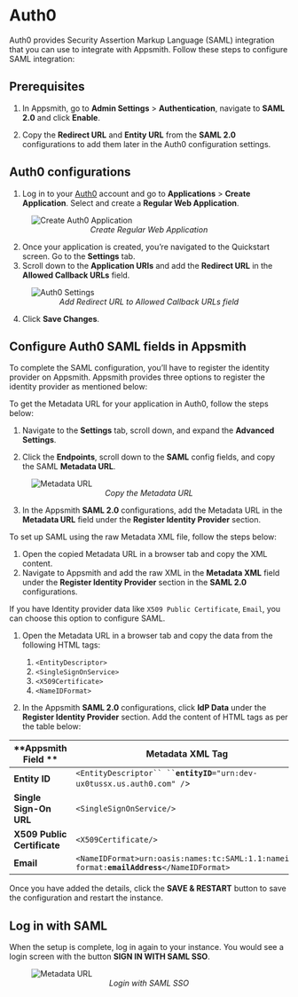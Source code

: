 
# Auth0

Auth0 provides Security Assertion Markup Language (SAML) integration that you can use to integrate with Appsmith. Follow these steps to configure SAML integration:

## Prerequisites

1. In Appsmith, go to **Admin Settings** > **Authentication**, navigate to **SAML 2.0** and click **Enable**.

2. Copy the **Redirect URL** and **Entity URL** from the **SAML 2.0** configurations to add them later in the Auth0 configuration settings. 

## Auth0 configurations

1. Log in to your [Auth0](https://auth0.com/) account and go to **Applications** > **Create Application**. Select and create a **Regular Web Application**.

<figure>
  <img src="/img/Autho_create-app.png" style= {{width:"700px", height:"auto"}} alt="Create Auth0 Application"/>
  <figcaption align = "center"><i>Create Regular Web Application </i></figcaption>
</figure>

2. Once your application is created, you’re navigated to the Quickstart screen. Go to the **Settings** tab.
3. Scroll down to the **Application URIs** and add the **Redirect URL** in the **Allowed Callback URLs** field.

<figure>
  <img src="/img/auth0_settings_application-uri.png" style= {{width:"700px", height:"auto"}} alt="Auth0 Settings"/>
  <figcaption align = "center"><i>Add Redirect URL to Allowed Callback URLs field </i></figcaption>
</figure>

4. Click **Save Changes**.

## Configure Auth0 SAML fields in Appsmith

To complete the SAML configuration, you’ll have to register the identity provider on Appsmith. Appsmith provides three options to register the identity provider as mentioned below:

<Tabs queryString="auth0-saml">
<TabItem label="Metadata URL (recommended)" value="auth0metadataurl">

To get the Metadata URL for your application in Auth0, follow the steps below:
1. Navigate to the **Settings** tab, scroll down, and expand the **Advanced Settings**.

2. Click the **Endpoints**, scroll down to the **SAML** config fields, and copy the SAML **Metadata URL**.

<figure>
  <img src="/img/auth0_SAML_metadata-url.png" style= {{width:"700px", height:"auto"}} alt="Metadata URL"/>
  <figcaption align = "center"><i>Copy the Metadata URL </i></figcaption>
</figure>

3. In the Appsmith **SAML 2.0** configurations, add the Metadata URL in the **Metadata URL** field under the **Register Identity Provider** section.

</TabItem>

<TabItem label="Metadata XML" value="auth0metdataxml">

To set up SAML using the raw Metadata XML file, follow the steps below:
1. Open the copied Metadata URL in a browser tab and copy the XML content.
2. Navigate to Appsmith and add the raw XML in the **Metadata XML** field under the **Register Identity Provider** section in the **SAML 2.0** configurations.

</TabItem>
<TabItem label="Idp data" value="auth0idpdata">

If you have Identity provider data like `X509 Public Certificate`, `Email`, you can choose this option to configure SAML.

1. Open the Metadata URL in a browser tab and copy the  data from the following HTML tags:
    1. `<EntityDescriptor>`
    2. `<SingleSignOnService>`
    3. `<X509Certificate>`
    4. `<NameIDFormat>`

2. In the Appsmith **SAML 2.0** configurations, click **IdP Data** under the **Register Identity Provider** section. Add the content of HTML tags as per the table below:

| **Appsmith Field ** | **Metadata XML Tag**                                                                          |
| ------------------- | ------------------------------------------------------------------------------------------ |
| **Entity ID**               | ` <EntityDescriptor`` `` `**`entityID`**`="urn:dev-ux0tussx.us.auth0.com" /`>                 |
| **Single Sign-On URL**      | `<SingleSignOnService/>`                                                                      |
| **X509 Public Certificate** | `<X509Certificate/>`                                                                          |
| **Email**                   | `<NameIDFormat>urn:oasis:names:tc:SAML:1.1:nameid-format:`**`emailAddress`**`</NameIDFormat>` |


</TabItem>
</Tabs>

Once you have added the details, click the **SAVE & RESTART** button to save the configuration and restart the instance. 

## Log in with SAML

When the setup is complete, log in again to your instance. You would see a login screen with the button **SIGN IN WITH SAML SSO**.

<figure>
  <img src="/img/Appsmith-Login-Screen-Shows-SAML.png" style= {{width:"400px", height:"auto"}} alt="Metadata URL"/>
  <figcaption align = "center"><i>Login with SAML SSO </i></figcaption>
</figure>
